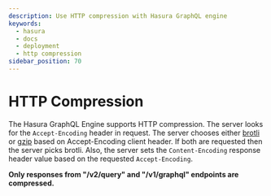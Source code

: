 ```yaml
---
description: Use HTTP compression with Hasura GraphQL engine
keywords:
  - hasura
  - docs
  - deployment
  - http compression
sidebar_position: 70
---
```


# HTTP Compression

The Hasura GraphQL Engine supports HTTP compression. The server looks
for the `Accept-Encoding` header in request. The server chooses either
[brotli](https://en.wikipedia.org/wiki/Brotli) 
or [gzip](https://en.wikipedia.org/wiki/Gzip) based on Accept-Encoding
client header. If both are requested then the server picks brotli. 
Also, the server sets the `Content-Encoding` response header value 
based on the requested `Accept-Encoding`.

**Only responses from "/v2/query" and "/v1/graphql" endpoints are
compressed.**
